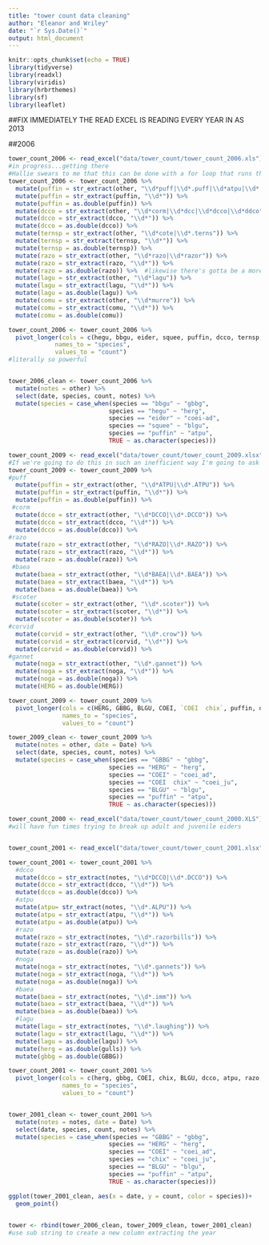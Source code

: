 ```yaml
---
title: "tower count data cleaning"
author: "Eleanor and Wriley"
date: "`r Sys.Date()`"
output: html_document
---
```


```r
knitr::opts_chunk$set(echo = TRUE)
library(tidyverse)
library(readxl)
library(viridis)
library(hrbrthemes)
library(sf)
library(leaflet)
```


##FIX IMMEDIATELY THE READ EXCEL IS READING EVERY YEAR IN AS 2013

##2006

```r
tower_count_2006 <- read_excel("data/tower_count/tower_count_2006.xls")
#in progress...getting there
#Hallie swears to me that this can be done with a for loop that runs through the species of interest so that might be a next step. She's also a lot more allergic to copy/pasting than I am
tower_count_2006 <- tower_count_2006 %>% 
  mutate(puffin = str_extract(other, "\\d*puff|\\d*.puff|\\d*atpu|\\d*.atpu|\\d*puffis|\\d*puffins|\\d*.puffins")) %>% 
  mutate(puffin = str_extract(puffin, "\\d*")) %>%
  mutate(puffin = as.double(puffin)) %>% 
  mutate(dcco = str_extract(other, "\\d*corm|\\d*dcc|\\d*dcco|\\d*ddco")) %>% 
  mutate(dcco = str_extract(dcco, "\\d*")) %>% 
  mutate(dcco = as.double(dcco)) %>% 
  mutate(ternsp = str_extract(other, "\\d*cote|\\d*.terns")) %>% 
  mutate(ternsp = str_extract(ternsp, "\\d*")) %>%
  mutate(ternsp = as.double(ternsp)) %>% 
  mutate(razo = str_extract(other, "\\d*razo|\\d*razor")) %>% 
  mutate(razo = str_extract(razo, "\\d*")) %>% 
  mutate(razo = as.double(razo)) %>%  #likewise there's gotta be a more efficient way to turn these all into doubles
  mutate(lagu = str_extract(other, "\\d*lagu")) %>% 
  mutate(lagu = str_extract(lagu, "\\d*")) %>% 
  mutate(lagu = as.double(lagu)) %>% 
  mutate(comu = str_extract(other, "\\d*murre")) %>% 
  mutate(comu = str_extract(comu, "\\d*")) %>% 
  mutate(comu = as.double(comu))

tower_count_2006 <- tower_count_2006 %>% 
  pivot_longer(cols = c(hegu, bbgu, eider, squee, puffin, dcco, ternsp, razo, lagu, comu),
             names_to = "species",
             values_to = "count")
#literally so powerful


tower_2006_clean <- tower_count_2006 %>% 
  mutate(notes = other) %>% 
  select(date, species, count, notes) %>% 
  mutate(species = case_when(species == "bbgu" ~ "gbbg",
                            species == "hegu" ~ "herg",
                            species == "eider" ~ "coei-ad",
                            species == "squee" ~ "blgu",
                            species == "puffin" ~ "atpu",
                            TRUE ~ as.character(species)))
```

```r

tower_count_2009 <- read_excel("data/tower_count/tower_count_2009.xlsx", skip = 2)
#If we're going to do this in such an inefficient way I'm going to ask Laurie how to comment/space the code so it isn't agonizing to read
tower_count_2009 <- tower_count_2009 %>% 
#puff
  mutate(puffin = str_extract(other, "\\d*ATPU|\\d*.ATPU")) %>% 
  mutate(puffin = str_extract(puffin, "\\d*")) %>% 
  mutate(puffin = as.double(puffin)) %>% 
 #corm
  mutate(dcco = str_extract(other, "\\d*DCCO|\\d*.DCCO")) %>% 
  mutate(dcco = str_extract(dcco, "\\d*")) %>% 
  mutate(dcco = as.double(dcco)) %>%
#razo
  mutate(razo = str_extract(other, "\\d*RAZO|\\d*.RAZO")) %>% 
  mutate(razo = str_extract(razo, "\\d*")) %>% 
  mutate(razo = as.double(razo)) %>%
 #baea
  mutate(baea = str_extract(other, "\\d*BAEA|\\d*.BAEA")) %>% 
  mutate(baea = str_extract(baea, "\\d*")) %>% 
  mutate(baea = as.double(baea)) %>%
 #scoter
  mutate(scoter = str_extract(other, "\\d*.scoter")) %>% 
  mutate(scoter = str_extract(scoter, "\\d*")) %>% 
  mutate(scoter = as.double(scoter)) %>% 
#corvid
  mutate(corvid = str_extract(other, "\\d*.crow")) %>% 
  mutate(corvid = str_extract(corvid, "\\d*")) %>%
  mutate(corvid = as.double(corvid)) %>% 
#gannet
  mutate(noga = str_extract(other, "\\d*.gannet")) %>% 
  mutate(noga = str_extract(noga, "\\d*")) %>% 
  mutate(noga = as.double(noga)) %>% 
  mutate(HERG = as.double(HERG))

tower_count_2009 <- tower_count_2009 %>% 
  pivot_longer(cols = c(HERG, GBBG, BLGU, COEI, `COEI  chix`, puffin, dcco, razo, baea, scoter, corvid, noga ),
               names_to = "species",
               values_to = "count")

tower_2009_clean <- tower_count_2009 %>% 
  mutate(notes = other, date = Date) %>% 
  select(date, species, count, notes) %>% 
  mutate(species = case_when(species == "GBBG" ~ "gbbg",
                            species == "HERG" ~ "herg",
                            species == "COEI" ~ "coei_ad",
                            species == "COEI  chix" ~ "coei_ju",
                            species == "BLGU" ~ "blgu",
                            species == "puffin" ~ "atpu",
                            TRUE ~ as.character(species)))

```

```r
tower_count_2000 <- read_excel("data/tower_count/tower_count_2000.XLS")
#will have fun times trying to break up adult and juvenile eiders



```

```r
tower_count_2001 <- read_excel("data/tower_count/tower_count_2001.xlsx", skip = 2)

tower_count_2001 <- tower_count_2001 %>% 
  #dcco
  mutate(dcco = str_extract(notes, "\\d*DCCO|\\d*.DCCO")) %>% 
  mutate(dcco = str_extract(dcco, "\\d*")) %>% 
  mutate(dcco = as.double(dcco)) %>% 
  #atpu
  mutate(atpu= str_extract(notes, "\\d*.ALPU")) %>% 
  mutate(atpu = str_extract(atpu, "\\d*")) %>% 
  mutate(atpu = as.double(atpu)) %>% 
  #razo
  mutate(razo = str_extract(notes, "\\d*.razorbills")) %>% 
  mutate(razo = str_extract(razo, "\\d*")) %>% 
  mutate(razo = as.double(razo)) %>% 
  #noga
  mutate(noga = str_extract(notes, "\\d*.gannets")) %>% 
  mutate(noga = str_extract(noga, "\\d*")) %>% 
  mutate(noga = as.double(noga)) %>% 
  #baea
  mutate(baea = str_extract(notes, "\\d*.imm")) %>% 
  mutate(baea = str_extract(baea, "\\d*")) %>% 
  mutate(baea = as.double(baea)) %>%
  #lagu
  mutate(lagu = str_extract(notes, "\\d*.laughing")) %>% 
  mutate(lagu = str_extract(lagu, "\\d*")) %>% 
  mutate(lagu = as.double(lagu)) %>% 
  mutate(herg = as.double(gulls)) %>% 
  mutate(gbbg = as.double(GBBG))

tower_count_2001 <- tower_count_2001 %>% 
  pivot_longer(cols = c(herg, gbbg, COEI, chix, BLGU, dcco, atpu, razo, noga, baea, lagu),
               names_to = "species",
               values_to = "count")


tower_2001_clean <- tower_count_2001 %>% 
  mutate(notes = notes, date = Date) %>% 
  select(date, species, count, notes) %>% 
  mutate(species = case_when(species == "GBBG" ~ "gbbg",
                            species == "HERG" ~ "herg",
                            species == "COEI" ~ "coei_ad",
                            species == "chix" ~ "coei_ju",
                            species == "BLGU" ~ "blgu",
                            species == "puffin" ~ "atpu",
                            TRUE ~ as.character(species)))

ggplot(tower_2001_clean, aes(x = date, y = count, color = species))+
  geom_point()
  
```

```r
tower <- rbind(tower_2006_clean, tower_2009_clean, tower_2001_clean)
#use sub string to create a new column extracting the year
```

